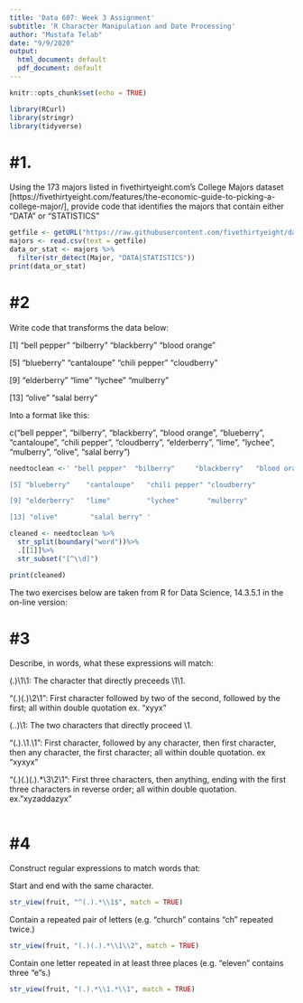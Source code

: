 ```yaml
---
title: 'Data 607: Week 3 Assignment'
subtitle: 'R Character Manipulation and Date Processing'
author: "Mustafa Telab"
date: "9/9/2020"
output:
  html_document: default
  pdf_document: default
---
```


```r
knitr::opts_chunk$set(echo = TRUE)

```
```r
library(RCurl)
library(stringr)
library(tidyverse)
```

# #1. 
Using the 173 majors listed in fivethirtyeight.com’s College Majors dataset [https://fivethirtyeight.com/features/the-economic-guide-to-picking-a-college-major/], provide code that identifies the majors that contain either "DATA" or "STATISTICS"


```r

getfile <- getURL("https://raw.githubusercontent.com/fivethirtyeight/data/master/college-majors/majors-list.csv") 
majors <- read.csv(text = getfile)
data_or_stat <- majors %>%
  filter(str_detect(Major, "DATA|STATISTICS"))
print(data_or_stat)
```
# #2 
Write code that transforms the data below:

[1] "bell pepper"  "bilberry"     "blackberry"   "blood orange"

[5] "blueberry"    "cantaloupe"   "chili pepper" "cloudberry"  

[9] "elderberry"   "lime"         "lychee"       "mulberry"    

[13] "olive"        "salal berry"

Into a format like this:

c("bell pepper", "bilberry", "blackberry", "blood orange", "blueberry", "cantaloupe", "chili pepper", "cloudberry", "elderberry", "lime", "lychee", "mulberry", "olive", "salal berry")

```r
needtoclean <-' "bell pepper"  "bilberry"     "blackberry"   "blood orange"

[5] "blueberry"    "cantaloupe"   "chili pepper" "cloudberry"  

[9] "elderberry"   "lime"         "lychee"       "mulberry"    

[13] "olive"        "salal berry" '

cleaned <- needtoclean %>%
  str_split(boundary("word"))%>%
  .[[1]]%>%
  str_subset("[^\\d]")

print(cleaned)
```
The two exercises below are taken from R for Data Science, 14.3.5.1 in the on-line version:

# #3 
Describe, in words, what these expressions will match:

(.)\1\1: The character that directly preceeds \1\1.

"(.)(.)\\2\\1": First character followed by two of the second, followed by the first; all within double quotation ex. "xyyx"

(..)\1: The two characters that directly proceed \1.

"(.).\\1.\\1": First character, followed by any character, then first character, then any character, the first character; all within double quotation.  ex "xyxyx"

"(.)(.)(.).*\\3\\2\\1": First three characters, then anything, ending with the first three characters in reverse order; all within double quotation. ex."xyzaddazyx"

```r

```
# #4 
Construct regular expressions to match words that:

Start and end with the same character.
```r
str_view(fruit, "^(.).*\\1$", match = TRUE)

```

Contain a repeated pair of letters (e.g. "church" contains "ch" repeated twice.)
```r
str_view(fruit, "(.)(.).*\\1\\2", match = TRUE)
```

Contain one letter repeated in at least three places (e.g. "eleven" contains three "e"s.)

```r
str_view(fruit, "(.).*\\1.*\\1", match = TRUE)
```

